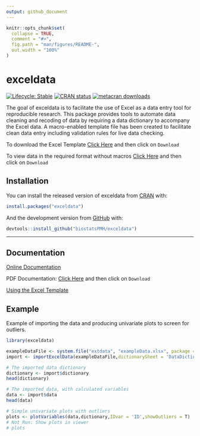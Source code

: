 ```yaml
---
output: github_document
---
```


<!-- README.md is generated from README.Rmd. Please edit that file -->

```r
knitr::opts_chunk$set(
  collapse = TRUE,
  comment = "#>",
  fig.path = "man/figures/README-",
  out.width = "100%"
)
```


# exceldata

<!-- badges: start -->
[![Lifecycle: Stable](https://img.shields.io/badge/lifecycle-stable-green.svg)](https://lifecycle.r-lib.org/articles/stages.html#stable)
[![CRAN status](https://www.r-pkg.org/badges/version/exceldata)](https://CRAN.R-project.org/package=exceldata)
[![metacran downloads](https://cranlogs.r-pkg.org/badges/grand-total/exceldata)](https://cran.r-project.org/package=exceldata)
<!-- badges: end -->

The goal of exceldata is to facilitate the use of Excel as a data entry tool for reproducible research. This package provides tools to automate data cleaning and recoding of data by requiring a data dictionary to accompany the Excel data. A macro-enabled template file has been created to facilitate clean data entry including validation rules for live data checking.

To download the Excel Template
[Click Here](https://github.com/biostatsPMH/exceldata/blob/main/images/DataDictionary0.9.1.xlsm) and then click on `Download`

To view data in the required format without macros
[Click Here](https://github.com/biostatsPMH/exceldata/blob/main/inst/extdata/exampleData.xlsx) and then click on `Download`

## Installation

You can install the released version of exceldata from [CRAN](https://CRAN.R-project.org) with:

``` r
install.packages("exceldata")
```

And the development version from [GitHub](https://github.com/) with:

``` r
devtools::install_github("biostatsPMH/exceldata")
```

---
## Documentation


[Online Documentation](https://biostatspmh.github.io/exceldata/)

PDF Documentation: [Click Here](https://github.com/biostatsPMH/exceldata/blob/main/docs/ExcelDictionaryUserManual.pdf) and then click on `Download`
<!-- Note - this is created in a separate directory - Teaching/excelData Instructions -->

[Using the Excel Template](https://biostatspmh.github.io/exceldata/data-dictionary-1.html)


## Example

Example of importing the data and producing univariate plots to screen for outliers.

```r
library(exceldata)

exampleDataFile <- system.file("extdata", "exampleData.xlsx", package = "exceldata")
import <- importExcelData(exampleDataFile,dictionarySheet = 'DataDictionary',dataSheet = 'DataEntry')

# The imported data dictionary 
dictionary <- import$dictionary
head(dictionary)

# The imported data, with calculated variables
data <- import$data
head(data)

# Simple univariate plots with outliers 
plots <- plotVariables(data,dictionary,IDvar = 'ID',showOutliers = T)
# Not Run: Show plots in viewer
# plots

```

